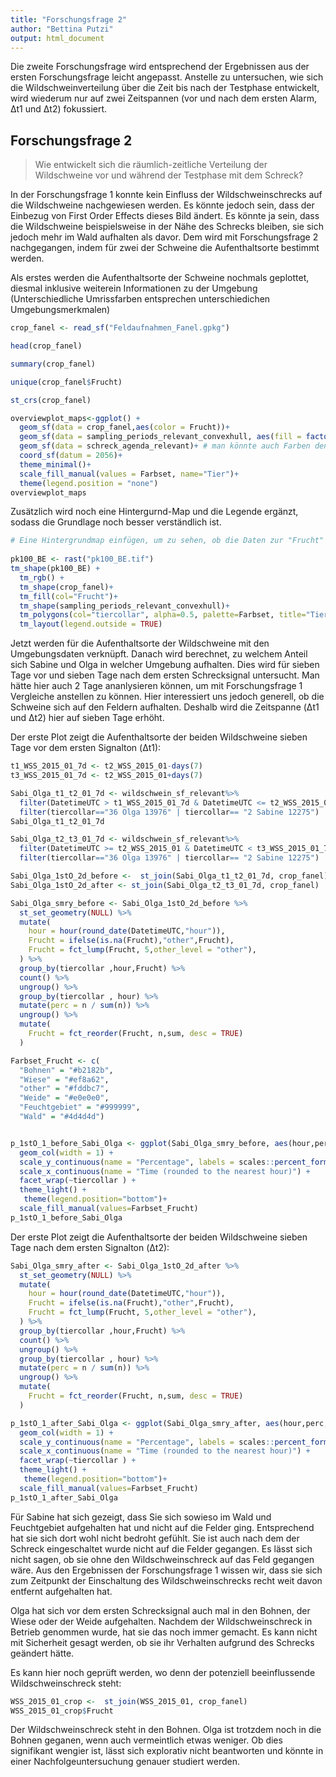 ```yaml
---
title: "Forschungsfrage 2"
author: "Bettina Putzi"
output: html_document
---
```


Die zweite Forschungsfrage wird entsprechend der Ergebnissen aus der ersten Forschungsfrage leicht angepasst. Anstelle zu untersuchen, wie sich die Wildschweinverteilung über die Zeit bis nach der Testphase entwickelt, wird wiederum nur auf zwei Zeitspannen (vor und nach dem ersten Alarm, Δt1 und Δt2) fokussiert. 

## Forschungsfrage 2

> Wie entwickelt sich die räumlich-zeitliche Verteilung der Wildschweine vor und während der Testphase mit dem Schreck? 

In der Forschungsfrage 1 konnte kein Einfluss der Wildschweinschrecks auf die Wildschweine nachgewiesen werden. Es könnte jedoch sein, dass der Einbezug von First Order Effects dieses Bild ändert. Es könnte ja sein, dass die Wildschweine beispielsweise in der Nähe des Schrecks bleiben, sie sich jedoch mehr im Wald aufhalten als davor. Dem wird mit Forschungsfrage 2 nachgegangen, indem für zwei der Schweine die Aufenthaltsorte bestimmt werden. 

Als erstes werden die Aufenthaltsorte der Schweine nochmals geplottet, diesmal inklusive weiterein Informationen zu der Umgebung (Unterschiedliche Umrissfarben entsprechen unterschiedichen Umgebungsmerkmalen)

```r
crop_fanel <- read_sf("Feldaufnahmen_Fanel.gpkg")

head(crop_fanel)

summary(crop_fanel)

unique(crop_fanel$Frucht)

st_crs(crop_fanel)

overviewplot_maps<-ggplot() +
  geom_sf(data = crop_fanel,aes(color = Frucht))+
  geom_sf(data = sampling_periods_relevant_convexhull, aes(fill = factor(tiercollar)), alpha=0.5)+
  geom_sf(data = schreck_agenda_relevant)+ # man könnte auch Farben den Wildschweinschrecks zuordnen, mit dem Zusatz aes(color=factor(id)))
  coord_sf(datum = 2056)+
  theme_minimal()+
  scale_fill_manual(values = Farbset, name="Tier")+
  theme(legend.position = "none")
overviewplot_maps
```

Zusätzlich wird noch eine Hintergurnd-Map und die Legende ergänzt, sodass die Grundlage noch besser verständlich ist.
```r
# Eine Hintergrundmap einfügen, um zu sehen, ob die Daten zur "Frucht" für die Forschungsfrage 2 ausreichen. das scheint zu passen, nur Franz hält sich auch in Gebieten auf, wo es keine Fruchdaten gibt.
  
pk100_BE <- rast("pk100_BE.tif")
tm_shape(pk100_BE) + 
  tm_rgb() +
  tm_shape(crop_fanel)+
  tm_fill(col="Frucht")+
  tm_shape(sampling_periods_relevant_convexhull)+
  tm_polygons(col="tiercollar", alpha=0.5, palette=Farbset, title="Tier")+
  tm_layout(legend.outside = TRUE)
```

Jetzt werden für die Aufenthaltsorte der Wildschweine mit den Umgebungsdaten verknüpft. Danach wird berechnet, zu welchem Anteil sich Sabine und Olga in welcher Umgebung aufhalten. Dies wird für sieben Tage vor und sieben Tage nach dem ersten Schrecksignal untersucht. Man hätte hier auch 2 Tage ananlysieren können, um mit Forschungsfrage 1 Vergleiche anstellen zu können. Hier interessiert uns jedoch generell, ob die Schweine sich auf den Feldern aufhalten. Deshalb wird die Zeitspanne (Δt1 und Δt2) hier auf sieben Tage erhöht. 

Der erste Plot zeigt die Aufenthaltsorte der beiden Wildschweine sieben Tage vor dem ersten Signalton (Δt1):
```r
t1_WSS_2015_01_7d <- t2_WSS_2015_01-days(7)
t3_WSS_2015_01_7d <- t2_WSS_2015_01+days(7)

Sabi_Olga_t1_t2_01_7d <- wildschwein_sf_relevant%>%
  filter(DatetimeUTC > t1_WSS_2015_01_7d & DatetimeUTC <= t2_WSS_2015_01 )%>%
  filter(tiercollar=="36 Olga 13976" | tiercollar== "2 Sabine 12275")
Sabi_Olga_t1_t2_01_7d

Sabi_Olga_t2_t3_01_7d <- wildschwein_sf_relevant%>%
  filter(DatetimeUTC >= t2_WSS_2015_01 & DatetimeUTC < t3_WSS_2015_01_7d )%>%
  filter(tiercollar=="36 Olga 13976" | tiercollar== "2 Sabine 12275")

Sabi_Olga_1stO_2d_before <-  st_join(Sabi_Olga_t1_t2_01_7d, crop_fanel)
Sabi_Olga_1stO_2d_after <- st_join(Sabi_Olga_t2_t3_01_7d, crop_fanel)

Sabi_Olga_smry_before <- Sabi_Olga_1stO_2d_before %>%
  st_set_geometry(NULL) %>%
  mutate(
    hour = hour(round_date(DatetimeUTC,"hour")),
    Frucht = ifelse(is.na(Frucht),"other",Frucht),
    Frucht = fct_lump(Frucht, 5,other_level = "other"),
  ) %>%
  group_by(tiercollar ,hour,Frucht) %>%
  count() %>%
  ungroup() %>%
  group_by(tiercollar , hour) %>%
  mutate(perc = n / sum(n)) %>%
  ungroup() %>%
  mutate(
    Frucht = fct_reorder(Frucht, n,sum, desc = TRUE)
  )

Farbset_Frucht <- c(
  "Bohnen" = "#b2182b",
  "Wiese" = "#ef8a62",
  "other" = "#fddbc7",
  "Weide" = "#e0e0e0",
  "Feuchtgebiet" = "#999999",
  "Wald" = "#4d4d4d")


p_1stO_1_before_Sabi_Olga <- ggplot(Sabi_Olga_smry_before, aes(hour,perc, fill = Frucht)) +
  geom_col(width = 1) +
  scale_y_continuous(name = "Percentage", labels = scales::percent_format()) +
  scale_x_continuous(name = "Time (rounded to the nearest hour)") +
  facet_wrap(~tiercollar ) +
  theme_light() +
   theme(legend.position="bottom")+
  scale_fill_manual(values=Farbset_Frucht)
p_1stO_1_before_Sabi_Olga
```

Der erste Plot zeigt die Aufenthaltsorte der beiden Wildschweine sieben Tage nach dem ersten Signalton (Δt2):
```r
Sabi_Olga_smry_after <- Sabi_Olga_1stO_2d_after %>%
  st_set_geometry(NULL) %>%
  mutate(
    hour = hour(round_date(DatetimeUTC,"hour")),
    Frucht = ifelse(is.na(Frucht),"other",Frucht),
    Frucht = fct_lump(Frucht, 5,other_level = "other"),
  ) %>%
  group_by(tiercollar ,hour,Frucht) %>%
  count() %>%
  ungroup() %>%
  group_by(tiercollar , hour) %>%
  mutate(perc = n / sum(n)) %>%
  ungroup() %>%
  mutate(
    Frucht = fct_reorder(Frucht, n,sum, desc = TRUE)
  )

p_1stO_1_after_Sabi_Olga <- ggplot(Sabi_Olga_smry_after, aes(hour,perc, fill = Frucht)) +
  geom_col(width = 1) +
  scale_y_continuous(name = "Percentage", labels = scales::percent_format()) +
  scale_x_continuous(name = "Time (rounded to the nearest hour)") +
  facet_wrap(~tiercollar ) +
  theme_light() +
   theme(legend.position="bottom")+
  scale_fill_manual(values=Farbset_Frucht)
p_1stO_1_after_Sabi_Olga

```

Für Sabine hat sich gezeigt, dass Sie sich sowieso im Wald und Feuchtgebiet aufgehalten hat und nicht auf die Felder ging. Entsprechend hat sie sich dort wohl nicht bedroht gefühlt. Sie ist auch nach dem der Schreck eingeschaltet wurde nicht auf die Felder gegangen. Es lässt sich nicht sagen, ob sie ohne den Wildschweinschreck auf das Feld gegangen wäre. Aus den Ergebnissen der Forschungsfrage 1 wissen wir, dass sie sich zum Zeitpunkt der Einschaltung des Wildschweinschrecks recht weit davon entfernt aufgehalten hat. 


Olga hat sich vor dem ersten Schrecksignal auch mal in den Bohnen, der Wiese oder der Weide aufgehalten. Nachdem der Wildschweinschreck in Betrieb genommen wurde, hat sie das noch immer gemacht. Es kann nicht mit Sicherheit gesagt werden, ob sie ihr Verhalten aufgrund des Schrecks geändert hätte.


Es kann hier noch geprüft werden, wo denn der potenziell beeinflussende Wildschweinschreck steht:
```r
WSS_2015_01_crop <-  st_join(WSS_2015_01, crop_fanel)
WSS_2015_01_crop$Frucht
```

Der Wildschweinschreck steht in den Bohnen. Olga ist trotzdem noch in die Bohnen geganen, wenn auch vermeintlich etwas weniger. Ob dies signifikant wengier ist, lässt sich explorativ nicht beantworten und könnte in einer Nachfolgeuntersuchung genauer studiert werden. 

